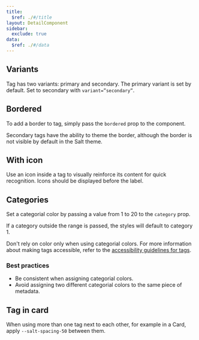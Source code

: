 ```yaml
---
title:
  $ref: ./#/title
layout: DetailComponent
sidebar:
  exclude: true
data:
  $ref: ./#/data
---
```


## Variants

Tag has two variants: primary and secondary. The primary variant is set by default. Set to secondary with `variant=”secondary”`.

<LivePreview componentName="tag" exampleName="Variants" />

## Bordered

To add a border to tag, simply pass the `bordered` prop to the component.

Secondary tags have the ability to theme the border, although the border is not visible by default in the Salt theme.

<LivePreview componentName="tag" exampleName="Bordered" />

## With icon

Use an icon inside a tag to visually reinforce its content for quick recognition. Icons should be displayed before the label.

<LivePreview componentName="tag" exampleName="WithIcon" />

## Categories

Set a categorial color by passing a value from 1 to 20 to the `category` prop.

If a category outside the range is passed, the styles will default to category 1.

Don't rely on color only when using categorial colors. For more information about making tags accessible, refer to the [accessibility guidelines for tags](/salt/components/tag/accessibility).

### Best practices

- Be consistent when assigning categorial colors. 
- Avoid assigning two different categorial colors to the same piece of metadata.

<LivePreview componentName="tag" exampleName="Categories" />

## Tag in card

When using more than one tag next to each other, for example in a Card, apply `--salt-spacing-50` between them.

<LivePreview componentName="tag" exampleName="TagInCard" />
